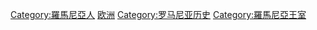 {{Catnav|頁面分類|各種主題的頁面分類|按國家分類|各國歷史|罗马尼亚历史}}
{{Catnav|頁面分類|各種主題的頁面分類|按國家分類|各國人物|罗马尼亚人}}
{{Catnav|頁面分類|历史|各國歷史|罗马尼亚历史}}
{{Catnav|頁面分類|人物|各國人物|罗马尼亚人}}
{{Commons category|Monarchs of Romania}}

[[Category:羅馬尼亞人|Category:羅馬尼亞人]]
[[Category:已不存在的國家君主|欧洲]]
[[Category:罗马尼亚历史|Category:罗马尼亚历史]]
[[Category:羅馬尼亞王室|Category:羅馬尼亞王室]]